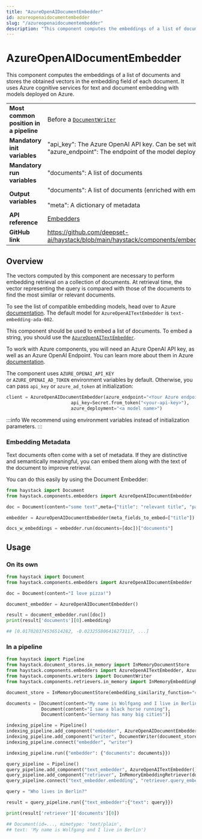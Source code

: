 ```yaml
---
title: "AzureOpenAIDocumentEmbedder"
id: azureopenaidocumentembedder
slug: "/azureopenaidocumentembedder"
description: "This component computes the embeddings of a list of documents and stores the obtained vectors in the embedding field of each document. It uses Azure cognitive services for text and document embedding with models deployed on Azure."
---
```


# AzureOpenAIDocumentEmbedder

This component computes the embeddings of a list of documents and stores the obtained vectors in the embedding field of each document. It uses Azure cognitive services for text and document embedding with models deployed on Azure.

|  |  |
| --- | --- |
| **Most common position in a pipeline** | Before a [`DocumentWriter`](/docs/pipeline-components/writers/documentwriter.mdx) |
| **Mandatory init variables** | "api_key": The Azure OpenAI API key. Can be set with `AZURE_OPENAI_API_KEY` env var.  <br />"azure_endpoint": The endpoint of the model deployed on Azure. |
| **Mandatory run variables** | "documents": A list of documents |
| **Output variables** | "documents": A list of documents (enriched with embeddings)  <br /> <br />"meta": A dictionary of metadata |
| **API reference** | [Embedders](/reference/embedders-api) |
| **GitHub link** | https://github.com/deepset-ai/haystack/blob/main/haystack/components/embedders/azure_document_embedder.py |

## Overview

The vectors computed by this component are necessary to perform embedding retrieval on a collection of documents. At retrieval time, the vector representing the query is compared with those of the documents to find the most similar or relevant documents.

To see the list of compatible embedding models, head over to Azure [documentation](https://learn.microsoft.com/en-us/azure/ai-services/openai/concepts/models?source=recommendations). The default model for `AzureOpenAITextEmbedder` is `text-embedding-ada-002`.

This component should be used to embed a list of documents. To embed a string, you should use the [`AzureOpenAITextEmbedder`](azureopenaitextembedder.mdx).

To work with Azure components, you will need an Azure OpenAI API key, as well as an Azure OpenAI Endpoint. You can learn more about them in Azure [documentation](https://learn.microsoft.com/en-us/azure/ai-services/openai/reference).

The component uses `AZURE_OPENAI_API_KEY` or `AZURE_OPENAI_AD_TOKEN` environment variables by default. Otherwise, you can pass `api_key` or `azure_ad_token` at initialization:

```python
client = AzureOpenAIDocumentEmbedder(azure_endpoint="<Your Azure endpoint e.g. `https://your-company.azure.openai.com/>",
                        api_key=Secret.from_token("<your-api-key>"),
                        azure_deployment="<a model name>")
```

:::info
We recommend using environment variables instead of initialization parameters.
:::

### Embedding Metadata

Text documents often come with a set of metadata. If they are distinctive and semantically meaningful, you can embed them along with the text of the document to improve retrieval.

You can do this easily by using the Document Embedder:

```python
from haystack import Document
from haystack.components.embedders import AzureOpenAIDocumentEmbedder

doc = Document(content="some text",meta={"title": "relevant title", "page number": 18})

embedder = AzureOpenAIDocumentEmbedder(meta_fields_to_embed=["title"])

docs_w_embeddings = embedder.run(documents=[doc])["documents"]

```

## Usage

### On its own

```python
from haystack import Document
from haystack.components.embedders import AzureOpenAIDocumentEmbedder

doc = Document(content="I love pizza!")

document_embedder = AzureOpenAIDocumentEmbedder()

result = document_embedder.run([doc])
print(result['documents'][0].embedding)

## [0.017020374536514282, -0.023255806416273117, ...]
```

### In a pipeline

```python
from haystack import Pipeline
from haystack.document_stores.in_memory import InMemoryDocumentStore
from haystack.components.embedders import AzureOpenAITextEmbedder, AzureOpenAIDocumentEmbedder
from haystack.components.writers import DocumentWriter
from haystack.components.retrievers.in_memory import InMemoryEmbeddingRetriever

document_store = InMemoryDocumentStore(embedding_similarity_function="cosine")

documents = [Document(content="My name is Wolfgang and I live in Berlin"),
             Document(content="I saw a black horse running"),
             Document(content="Germany has many big cities")]

indexing_pipeline = Pipeline()
indexing_pipeline.add_component("embedder", AzureOpenAIDocumentEmbedder())
indexing_pipeline.add_component("writer", DocumentWriter(document_store=document_store))
indexing_pipeline.connect("embedder", "writer")

indexing_pipeline.run({"embedder": {"documents": documents}})

query_pipeline = Pipeline()
query_pipeline.add_component("text_embedder", AzureOpenAITextEmbedder())
query_pipeline.add_component("retriever", InMemoryEmbeddingRetriever(document_store=document_store))
query_pipeline.connect("text_embedder.embedding", "retriever.query_embedding")

query = "Who lives in Berlin?"

result = query_pipeline.run({"text_embedder":{"text": query}})

print(result['retriever']['documents'][0])

## Document(id=..., mimetype: 'text/plain',
## text: 'My name is Wolfgang and I live in Berlin')
```
